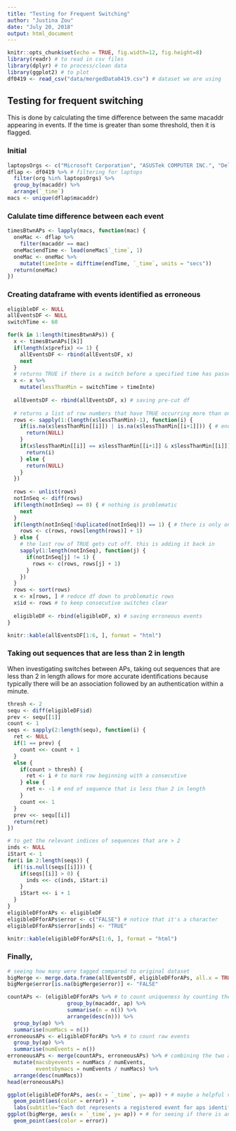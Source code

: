 ```yaml
---
title: "Testing for Frequent Switching"
author: "Justina Zou"
date: "July 20, 2018"
output: html_document
---
```


```r
knitr::opts_chunk$set(echo = TRUE, fig.width=12, fig.height=8)
library(readr) # to read in csv files
library(dplyr) # to process/clean data
library(ggplot2) # to plot
df0419 <- read_csv("data/mergedData0419.csv") # dataset we are using
```

## Testing for frequent switching

This is done by calculating the time difference between the same macaddr appearing in events. 
If the time is greater than some threshold, then it is flagged.

### Initial

```r
laptopsOrgs <- c("Microsoft Corporation", "ASUSTek COMPUTER INC.", "Dell Inc.", "Liteon Technology Corporation") # orgs that are likely only tied to laptops
dflap <- df0419 %>% # filtering for laptops
  filter(org %in% laptopsOrgs) %>%
  group_by(macaddr) %>% 
  arrange(`_time`)
macs <- unique(dflap$macaddr)
```

### Calulate time difference between each event

```r
timesBtwnAPs <- lapply(macs, function(mac) {
  oneMac <- dflap %>% 
    filter(macaddr == mac)
  oneMac$endTime <- lead(oneMac$`_time`, 1)
  oneMac <- oneMac %>% 
    mutate(timeInte = difftime(endTime, `_time`, units = "secs"))
  return(oneMac)
})
```

### Creating dataframe with events identified as erroneous

```r
eligibleDF <- NULL
allEventsDF <- NULL
switchTime <- 60

for(k in 1:length(timesBtwnAPs)) {
  x <- timesBtwnAPs[[k]]
  if(length(x$prefix) <= 1) {
    allEventsDF <- rbind(allEventsDF, x)
    next
  }
  # returns TRUE if there is a switch before a specified time has passed
  x <- x %>%
    mutate(lessThanMin = switchTime > timeInte)
  
  allEventsDF <- rbind(allEventsDF, x) # saving pre-cut df
  
  # returns a list of row numbers that have TRUE occurring more than once in a row 
  rows <- sapply(1:(length(x$lessThanMin)-1), function(i) {
    if(is.na(x$lessThanMin[[i]]) | is.na(x$lessThanMin[[i+1]])) { # end of df
      return(NULL)
    }
    if(x$lessThanMin[[i]] == x$lessThanMin[[i+1]] & x$lessThanMin[[i]]) { 
      return(i)
    } else {
      return(NULL)
    }
  })
  
  rows <- unlist(rows)
  notInSeq <- diff(rows)
  if(length(notInSeq) == 0) { # nothing is problematic
    next
  }
  if(length(notInSeq[!duplicated(notInSeq)]) == 1) { # there is only one consecutive line of TRUE
    rows <- c(rows, rows[length(rows)] + 1)
  } else {
    # the last row of TRUE gets cut off. this is adding it back in
    sapply(1:length(notInSeq), function(j) { 
      if(notInSeq[j] != 1) {
        rows <- c(rows, rows[j] + 1) 
      }
    })
  }
  rows <- sort(rows)
  x <- x[rows, ] # reduce df down to problematic rows
  x$id <- rows # to keep consecutive switches clear
  
  eligibleDF <- rbind(eligibleDF, x) # saving erroneous events
}
```

```r
knitr::kable(allEventsDF[1:6, ], format = "html")
```

### Taking out sequences that are less than 2 in length

When investigating switches between APs, taking out sequences that are less than 2 in length allows for more accurate identifications because typically there will be an association followed by an authentication within a minute.

```r
thresh <- 2 
sequ <- diff(eligibleDF$id) 
prev <- sequ[[1]]
count <- 1
seqs <- sapply(2:length(sequ), function(i) {
  ret <- NULL
  if(1 == prev) {
    count <<- count + 1
  }
  else {
    if(count > thresh) {
      ret <- i # to mark row beginning with a consecutive 
    } else {
      ret <- -1 # end of sequence that is less than 2 in length
    }
    count <<- 1
  }
  prev <<- sequ[[i]]
  return(ret)
})

# to get the relevant indices of sequences that are > 2
inds <- NULL
iStart <- 1
for(i in 2:length(seqs)) {
  if(!is.null(seqs[[i]])) {
    if(seqs[[i]] > 0) {
      inds <<- c(inds, iStart:i)
    }
    iStart <<- i + 1
  }
}
eligibleDFforAPs <- eligibleDF
eligibleDFforAPs$error <- c("FALSE") # notice that it's a character
eligibleDFforAPs$error[inds] <- "TRUE"
```

```r
knitr::kable(eligibleDFforAPs[1:6, ], format = "html")
```

### Finally,

```r
# seeing how many were tagged compared to original dataset
bigMerge <- merge.data.frame(allEventsDF, eligibleDFforAPs, all.x = TRUE, all.y = FALSE) # supposed to be the same size as dflap. not sure why it's bigger. in fact, if you merge the same dataframe it also becomes bigger.
bigMerge$error[is.na(bigMerge$error)] <- "FALSE"

countAPs <- (eligibleDFforAPs %>% # to count uniqueness by counting the number of macs associated with the ap
                   group_by(macaddr, ap) %>% 
                   summarise(n = n()) %>% 
                   arrange(desc(n))) %>%
  group_by(ap) %>%
  summarise(numMacs = n())
erroneousAPs <- eligibleDFforAPs %>% # to count raw events
  group_by(ap) %>% 
  summarise(numEvents = n())
erroneousAPs <- merge(countAPs, erroneousAPs) %>% # combining the two and making a ratio
  mutate(macsbyevents = numMacs / numEvents,
         eventsbymacs = numEvents / numMacs) %>%
  arrange(desc(numMacs))
head(erroneousAPs)
```

```r
ggplot(eligibleDFforAPs, aes(x = `_time`, y= ap)) + # maybe a helpful visualization ? like if there was a time where everyone re-connected?
  geom_point(aes(color = error)) +
  labs(subtitle="Each dot represents a registered event for aps identified as erroneous")
ggplot(bigMerge, aes(x = `_time`, y= ap)) + # for seeing if there is any pattern for errors vs non errors
  geom_point(aes(color = error))
```


